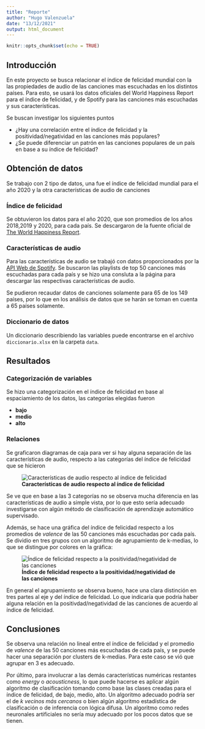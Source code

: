 ```yaml
---
title: "Reporte"
author: "Hugo Valenzuela"
date: "13/12/2021"
output: html_document
---
```


```r
knitr::opts_chunk$set(echo = TRUE)
```

## Introducción

En este proyecto se busca relacionar el índice de felicidad mundial con la las propiedades de audio de las canciones mas escuchadas en los distintos países. Para esto, se usará los datos oficiales del World Happiness Report para el índice de felicidad, y de Spotify para las canciones más escuchadas y sus características.

Se buscan investigar los siguientes puntos

-   ¿Hay una correlación entre el índice de felicidad y la positividad/negatividad en las canciones más populares?
-   ¿Se puede diferenciar un patrón en las canciones populares de un país en base a su índice de felicidad?

## Obtención de datos

Se trabajo con 2 tipo de datos, una fue el índice de felicidad mundial para el año 2020 y la otra características de audio de canciones

### Índice de felicidad
Se obtuvieron los datos para el año 2020, que son promedios de los años 2018,2019 y 2020, para cada país. Se descargaron de la fuente oficial de [The World Happiness Report](https://worldhappiness.report).

### Características de audio

Para las características de audio se trabajó con datos proporcionados por la [API Web de Spotify](https://developer.spotify.com/documentation/web-api/). Se buscaron las playlists de top 50 canciones más escuchadas para cada país y se hizo una consluta a la página para descargar las respectivas características de audio.

Se pudieron recaudar datos de canciones solamente para 65 de los 149 países, por lo que en los análisis de datos que se harán se toman en cuenta a 65 países solamente.

### Diccionario de datos

Un diccionario describiendo las variables puede encontrarse en el archivo ```diccionario.xlsx``` en la carpeta ```data```.

## Resultados

### Categorización de variables

Se hizo una categorización en el índice de felicidad en base al espaciamiento de los datos, las categorías elegidas fueron

- **bajo**
- **medio**
- **alto**

### Relaciones

Se graficaron diagramas de caja para ver si hay alguna separación de las características de audio, respecto a las categorías del índice de felicidad que se hicieron

![**Características de audio respecto al índice de felicidad**](./figs/boxplot_categorias.png "Características de audio respecto al Índice de felicidad")

Se ve que en base a las 3 categorías no se observa mucha diferencia en las características de audio a simple vista, por lo que esto sería adecuado investigarse con algún método de clasificación de aprendizaje automático supervisado.

Además, se hace una gráfica del índice de felicidad respecto a los promedios de *valence* de las 50 canciones más escuchadas por cada país. Se dividio en tres grupos con un algoritmo de agrupamiento de k-medias, lo que se distingue por colores en la gráfica:

![**Índice de felicidad respecto a la positividad/negatividad de las canciones**](./figs/cluster_dispersion.png "Índice de felicidad con valence")

En general el agrupamiento se observa bueno, hace una clara distinción en tres partes al eje y del índice de felicidad. Lo que indicaría que podría haber alguna relación en la positivdad/negatividad de las canciones de acuerdo al índice de felicidad.

## Conclusiones

Se observa una relación no lineal entre el índice de felicidad y el promedio de *valence* de las 50 canciones más escuchadas de cada país, y se puede hacer una separación por clusters de k-medias. Para este caso se vió que agrupar en 3 es adecuado.

Por último, para involucrar a las demás características numéricas restantes como *energy* o *acousticness*, lo que puede hacerse es aplicar algún algoritmo de clasificación tomando como base las clases creadas para el índice de felicidad, de bajo, medio, alto. Un algoritmo adecuado podría ser el de *k vecinos más cercanos* o bien algún algoritmo estadística de clasificación o de inferencia con lógica difusa. Un algoritmo como redes neuronales artificiales no sería muy adecuado por los pocos datos que se tienen.


